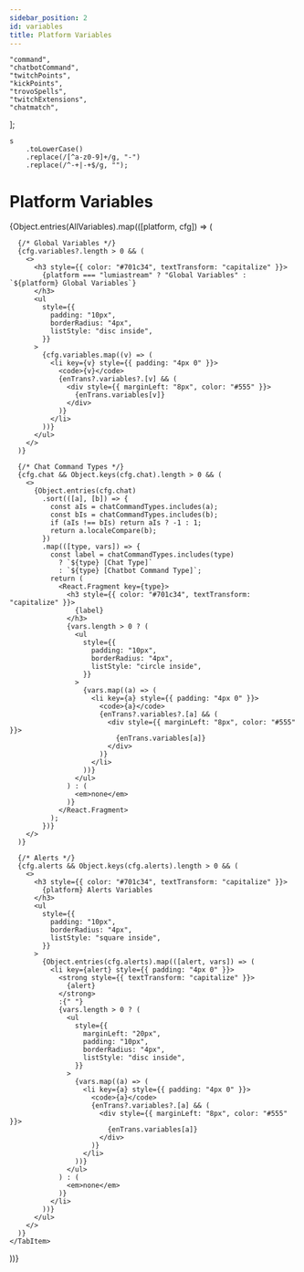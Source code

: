 ```yaml
---
sidebar_position: 2
id: variables
title: Platform Variables
---
```



	"command",
	"chatbotCommand",
	"twitchPoints",
	"kickPoints",
	"trovoSpells",
	"twitchExtensions",
	"chatmatch",
];

	s
		.toLowerCase()
		.replace(/[^a-z0-9]+/g, "-")
		.replace(/^-+|-+$/g, "");

# Platform Variables

<Tabs queryString="platform">
  {Object.entries(AllVariables).map(([platform, cfg]) => (
    <TabItem key={platform} value={platform} label={platform.charAt(0).toUpperCase() + platform.slice(1)}>
      
      {/* Global Variables */}
      {cfg.variables?.length > 0 && (
        <>
          <h3 style={{ color: "#701c34", textTransform: "capitalize" }}>
            {platform === "lumiastream" ? "Global Variables" : `${platform} Global Variables`}
          </h3>
          <ul
            style={{
              padding: "10px",
              borderRadius: "4px",
              listStyle: "disc inside",
            }}
          >
            {cfg.variables.map((v) => (
              <li key={v} style={{ padding: "4px 0" }}>
                <code>{v}</code>
                {enTrans?.variables?.[v] && (
                  <div style={{ marginLeft: "8px", color: "#555" }}>
                    {enTrans.variables[v]}
                  </div>
                )}
              </li>
            ))}
          </ul>
        </>
      )}

      {/* Chat Command Types */}
      {cfg.chat && Object.keys(cfg.chat).length > 0 && (
        <>
          {Object.entries(cfg.chat)
            .sort(([a], [b]) => {
              const aIs = chatCommandTypes.includes(a);
              const bIs = chatCommandTypes.includes(b);
              if (aIs !== bIs) return aIs ? -1 : 1;
              return a.localeCompare(b);
            })
            .map(([type, vars]) => {
              const label = chatCommandTypes.includes(type)
                ? `${type} [Chat Type]`
                : `${type} [Chatbot Command Type]`;
              return (
                <React.Fragment key={type}>
                  <h3 style={{ color: "#701c34", textTransform: "capitalize" }}>
                    {label}
                  </h3>
                  {vars.length > 0 ? (
                    <ul
                      style={{
                        padding: "10px",
                        borderRadius: "4px",
                        listStyle: "circle inside",
                      }}
                    >
                      {vars.map((a) => (
                        <li key={a} style={{ padding: "4px 0" }}>
                          <code>{a}</code>
                          {enTrans?.variables?.[a] && (
                            <div style={{ marginLeft: "8px", color: "#555" }}>
                              {enTrans.variables[a]}
                            </div>
                          )}
                        </li>
                      ))}
                    </ul>
                  ) : (
                    <em>none</em>
                  )}
                </React.Fragment>
              );
            })}
        </>
      )}

      {/* Alerts */}
      {cfg.alerts && Object.keys(cfg.alerts).length > 0 && (
        <>
          <h3 style={{ color: "#701c34", textTransform: "capitalize" }}>
            {platform} Alerts Variables
          </h3>
          <ul
            style={{
              padding: "10px",
              borderRadius: "4px",
              listStyle: "square inside",
            }}
          >
            {Object.entries(cfg.alerts).map(([alert, vars]) => (
              <li key={alert} style={{ padding: "4px 0" }}>
                <strong style={{ textTransform: "capitalize" }}>
                  {alert}
                </strong>
                :{" "}
                {vars.length > 0 ? (
                  <ul
                    style={{
                      marginLeft: "20px",
                      padding: "10px",
                      borderRadius: "4px",
                      listStyle: "disc inside",
                    }}
                  >
                    {vars.map((a) => (
                      <li key={a} style={{ padding: "4px 0" }}>
                        <code>{a}</code>
                        {enTrans?.variables?.[a] && (
                          <div style={{ marginLeft: "8px", color: "#555" }}>
                            {enTrans.variables[a]}
                          </div>
                        )}
                      </li>
                    ))}
                  </ul>
                ) : (
                  <em>none</em>
                )}
              </li>
            ))}
          </ul>
        </>
      )}
    </TabItem>

))}

</Tabs>
